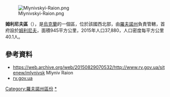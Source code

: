 {{coord|50.5833|N|25.5833|E|source:ruwiki_region:UA|format=dms|display=title}}

[[Image:Mlynivskyi-Raion.png|right]]

'''姆利尼夫區'''（{{lang-uk|Млинівський район}}），是[[烏克蘭|烏克蘭]]的一個區，位於該國西北部，由[[羅夫諾州|羅夫諾州]]負責管轄，首府設於[[姆利尼夫|姆利尼夫]]，面積945平方公里，2015年人口37,880，人口密度每平方公里40.1人。

==參考資料==
* https://web.archive.org/web/20150829070532/http://www.rv.gov.ua/sitenew/mlynivsk Mlyniv Raion
* [https://web.archive.org/web/20150829070532/http://www.rv.gov.ua/sitenew/mlynivsk rv.gov.ua] {{uk icon}}

{{DEFAULTSORT:Млинівський район}}
[[Category:羅夫諾州區份|Category:羅夫諾州區份]]
[[Category:姆利尼夫區|*]]

{{Rivne-geo-stub}}